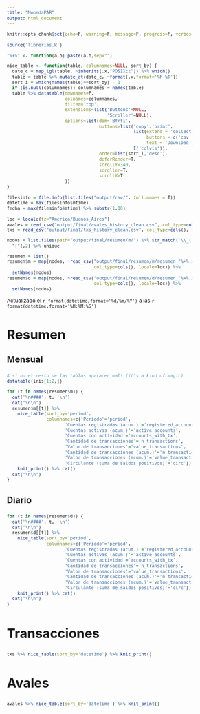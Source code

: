 ```yaml
---
title: "MonedaPAR"
output: html_document
---
```


```r
knitr::opts_chunk$set(echo=F, warning=F, message=F, progress=F, verbose=F)
```

```r
source('librerias.R')
```

```r
"%+%" <- function(a,b) paste(a,b,sep="")

nice_table <- function(table, columnames=NULL, sort_by) {
  date_c = map_lgl(table, ~inherits(.x,"POSIXct")) %>% which()
  table = table %>% mutate_at(date_c, ~format(.x,format='%F %T'))
  sort_i = which(names(table)==sort_by) - 1
  if (is.null(columnames)) columnames = names(table)
  table %>% datatable(rownames=F,
                      colnames=columnames,
                      filter='top',
                      extensions=list('Buttons'=NULL,
                                      'Scroller'=NULL),
                      options=list(dom='Bfrti',
                                   buttons=list('copy','print',
                                                list(extend = 'collection',
                                                     buttons = c('csv', 'excel', 'pdf'),
                                                     text = 'Download'),
                                                I('colvis')),
                                   order=list(sort_i,'desc'),
                                   deferRender=T,
                                   scrollY=340,
                                   scroller=T,
                                   scrollX=T
                      ))
}
```

```r
filesinfo = file.info(list.files("output/raw/", full.names = T))
datetime = max(filesinfo$mtime)
fecha = max(filesinfo$mtime) %>% substr(1,10)
```


```r
loc = locale(tz="America/Buenos_Aires")
avales = read_csv("output/final/avales_history_clean.csv", col_type=cols(), locale=loc)
txs = read_csv("output/final/txs_history_clean.csv", col_type=cols(), locale=loc)

nodos = list.files(path="output/final/resumen/m/") %>% str_match('\\_([:alpha:]+)\\.csv') %>%
  "["(,2) %>% unique

resumen = list()
resumen$m = map(nodos, ~read_csv("output/final/resumen/m/resumen_"%+%.x%+%".csv",
                                 col_type=cols(), locale=loc)) %>%
  setNames(nodos)
resumen$d = map(nodos, ~read_csv("output/final/resumen/d/resumen_"%+%.x%+%".csv",
                                 col_type=cols(), locale=loc)) %>%
  setNames(nodos)
```

<style type="text/css">

body{ /* Normal  */
      font-size: 12px;
  }
td {  /* Table  */
  font-size: 11px;
}
h1.title {
  font-size: 40px;
}
h1 { /* Header 1 */
  font-size: 30px;
}
h2 { /* Header 2 */
    font-size: 30px;
}
h3 { /* Header 3 */
  font-size: 20px;
}
h4 { /* Header 4 */
  font-size: 14px;
}
.text_filter { /* Filter box */
  font-size: 11px;
}
</style>

Actualizado el `r format(datetime,format='%d/%m/%Y')` a las `r format(datetime,format='%H:%M:%S')`

# {.tabset .tabset-fade}

## Resumen {.tabset .tabset-pills}

### Mensual {.tabset }

```r
# si no el resto de las tablas aparacen mal! (it's a kind of magic)
datatable(iris[1:2,])
```

```r
for (t in names(resumen$m)) {
  cat('\n####', t, '\n')
  cat("\n\n")
  resumen$m[[t]] %>%
    nice_table(sort_by='period',
               columnames=c('Periodo'='period',
                      'Cuentas registradas (acum.)'='registered_accounts',
                      'Cuentas activas (acum.)'='active_accounts',
                      'Cuentas con actividad'='accounts_with_tx',
                      'Cantidad de transacciones'='n_transactions',
                      'Valor de transacciones'='value_transactions',
                      'Cantidad de transacciones (acum.)'='n_transactions_cum',
                      'Valor de transacciones (acum.)'='value_transactions_cum',
                      'Circulante (suma de saldos positivos)'='circ')) %>%
    knit_print() %>% cat()
  cat("\n\n")
}
```

### Diario {.tabset }

```r
for (t in names(resumen$d)) {
  cat('\n####', t, '\n')
  cat("\n\n")
  resumen$d[[t]] %>%
    nice_table(sort_by='period',
               columnames=c('Periodo'='period',
                      'Cuentas registradas (acum.)'='registered_accounts',
                      'Cuentas activas (acum.)'='active_accounts',
                      'Cuentas con actividad'='accounts_with_tx',
                      'Cantidad de transacciones'='n_transactions',
                      'Valor de transacciones'='value_transactions',
                      'Cantidad de transacciones (acum.)'='n_transactions_cum',
                      'Valor de transacciones (acum.)'='value_transactions_cum',
                      'Circulante (suma de saldos positivos)'='circ')) %>%
    knit_print() %>% cat()
  cat("\n\n")
}
```

## Transacciones

```r
txs %>% nice_table(sort_by='datetime') %>% knit_print()
```

## Avales

```r
avales %>% nice_table(sort_by='datetime') %>% knit_print()
```

<!-- para dropdown menu -->
<!-- ### Mensual {.tabset .tabset-dropdown} -->
